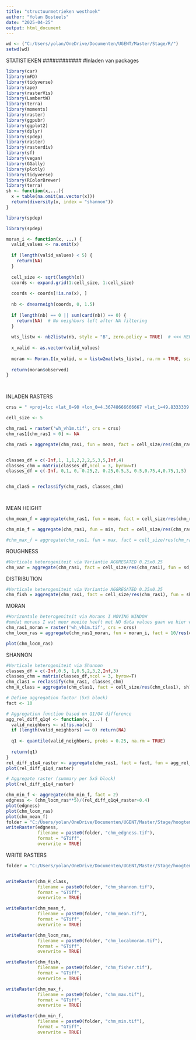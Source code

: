 ```yaml
---
title: "structuurmetrieken westhoek"
author: "Yolan Bosteels"
date: "2025-04-25"
output: html_document
---
```


```r
wd <- ("C:/Users/yolan/OneDrive/Documenten/UGENT/Master/Stage/R/")
setwd(wd)
```
############
STATISTIEKEN
############
#Inladen van packages
```r
library(car)
library(mFD)
library(tidyverse)
library(ape)
library(rasterVis)
library(LambertW)
library(terra)
library(moments)
library(raster)
library(ggpubr)
library(ggplot2)
library(dplyr)
library(spdep)
library(raster)
library(rasterdiv)
library(sf)
library(vegan)
library(GGally)
library(plotly)
library(tidyverse)
library(RColorBrewer)
library(terra)
sh <- function(x,...){
  x = table(na.omit(as.vector(x)))
  return(diversity(x, index = "shannon"))
}

library(spdep)

library(spdep)

moran_i <- function(x, ...) {
  valid_values <- na.omit(x)
  
  if (length(valid_values) < 5) {
    return(NA)
  }
  
  cell_size <- sqrt(length(x))
  coords <- expand.grid(1:cell_size, 1:cell_size)
  
  coords <- coords[!is.na(x), ]
  
  nb <- dnearneigh(coords, 0, 1.5)
  
  if (length(nb) == 0 || sum(card(nb)) == 0) {
    return(NA)  # No neighbors left after NA filtering
  }
  
  wts_listw <- nb2listw(nb, style = "B", zero.policy = TRUE)  # <<< HERE: allow zero neighbors
  
  x_valid <- as.vector(valid_values)
  
  moran <- Moran.I(x_valid, w = listw2mat(wts_listw), na.rm = TRUE, scaled = TRUE)
  
  return(moran$observed)
}




```

INLADEN RASTERS
```r
crss = " +proj=lcc +lat_0=90 +lon_0=4.36748666666667 +lat_1=49.8333339 +lat_2=51.1666672333333 +x_0=150000.01256 +y_0=5400088.4378 +ellps=intl +units=m +no_defs  "

cell_size <- 5

chm_ras1 = raster('wh_vh1m.tif', crs = crss)
chm_ras1[chm_ras1 < 0] <- NA

chm_ras5 = aggregate(chm_ras1, fun = mean, fact = cell_size/res(chm_ras1))


classes_df = c(-Inf,1, 1,1,2,2,2,5,3,5,Inf,4)
classes_chm = matrix(classes_df,ncol = 3, byrow=T)
classes_df = c(-Inf, 0,1, 0, 0.25,2, 0.25,0.5,3, 0.5,0.75,4,0.75,1,5)


chm_clas5 = reclassify(chm_ras5, classes_chm)




```


MEAN HEIGHT
```r
chm_mean_f = aggregate(chm_ras1, fun = mean, fact = cell_size/res(chm_ras1))

chm_min_f = aggregate(chm_ras1, fun = min, fact = cell_size/res(chm_ras1))

#chm_max_f = aggregate(chm_ras1, fun = max, fact = cell_size/res(chm_ras1))

```

ROUGHNESS
```r
#Verticale heterogeniteit via Variantie AGGREGATED 0.25x0.25
chm_var = aggregate(chm_ras1, fact = cell_size/res(chm_ras1), fun = sd, na.rm = T)

```

DISTRIBUTION
```r
#Verticale heterogeniteit via Variantie AGGREGATED 0.25x0.25
chm_fish = aggregate(chm_ras1, fact = cell_size/res(chm_ras1), fun = skewness, na.rm = T) 

```

MORAN
```r
#Horizontale heterogeniteit via Morans I MOVING WINDOW
#omdat morans I wat meer moeite heeft met NO data values gaan we hier wat minder streng zijn rond NA waardes toekennen. Daarom laden we terug het originele bestand in. (chm_ras1_moran). Warnings mag je negeren
chm_ras1_moran = raster('wh_vh1m.tif', crs = crss)
chm_locm_ras = aggregate(chm_ras1_moran, fun = moran_i, fact = 10/res(chm_ras1))

```
```r
plot(chm_locm_ras)
```

SHANNON
```r
#Verticale heterogeniteit via Shannon
classes_df = c(-Inf,0.5, 1,0.5,2,3,2,Inf,3)
classes_chm = matrix(classes_df,ncol = 3, byrow=T)
chm_clas1 = reclassify(chm_ras1, classes_chm)
chm_H_class = aggregate(chm_clas1, fact = cell_size/res(chm_clas1), sh)
```

```r
# Define aggregation factor (5x5 block)
fact <- 10

# Aggregation function based on Q1/Q4 difference
agg_rel_diff_q1q4 <- function(x, ...) {
  valid_neighbors <- x[!is.na(x)]
  if (length(valid_neighbors) == 0) return(NA)
  
  q1 <- quantile(valid_neighbors, probs = 0.25, na.rm = TRUE)
  
  return(q1)
}
rel_diff_q1q4_raster <- aggregate(chm_ras1, fact = fact, fun = agg_rel_diff_q1q4)
plot(rel_diff_q1q4_raster)
```

```r
# Aggregate raster (summary per 5x5 block)
plot(rel_diff_q1q4_raster)

chm_min_f <- aggregate(chm_min_f, fact = 2)
edgness <- (chm_locm_ras**5)/(rel_diff_q1q4_raster+0.4)
plot(edgness)
plot(chm_locm_ras)
plot(chm_mean_f)
folder = "C:/Users/yolan/OneDrive/Documenten/UGENT/Master/Stage/hoogtemetrieken/"
writeRaster(edgness, 
            filename = paste0(folder, "chm_edgness.tif"), 
            format = "GTiff", 
            overwrite = TRUE)
```



WRITE RASTERS
```r
folder = "C:/Users/yolan/OneDrive/Documenten/UGENT/Master/Stage/hoogtemetrieken/"


writeRaster(chm_H_class, 
            filename = paste0(folder, "chm_shannon.tif"), 
            format = "GTiff", 
            overwrite = TRUE)

writeRaster(chm_mean_f, 
            filename = paste0(folder, "chm_mean.tif"), 
            format = "GTiff", 
            overwrite = TRUE)

writeRaster(chm_locm_ras, 
            filename = paste0(folder, "chm_localmoran.tif"), 
            format = "GTiff", 
            overwrite = TRUE)

writeRaster(chm_fish, 
            filename = paste0(folder, "chm_fisher.tif"), 
            format = "GTiff", 
            overwrite = TRUE)

writeRaster(chm_max_f, 
            filename = paste0(folder, "chm_max.tif"), 
            format = "GTiff", 
            overwrite = TRUE)

writeRaster(chm_min_f, 
            filename = paste0(folder, "chm_min.tif"), 
            format = "GTiff", 
            overwrite = TRUE)
```

